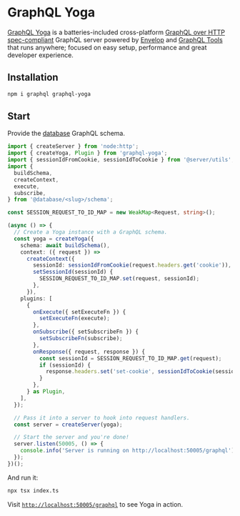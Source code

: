 # GraphQL Yoga

[GraphQL Yoga](https://the-guild.dev/graphql/yoga-server) is a batteries-included cross-platform [GraphQL over HTTP spec-compliant](https://github.com/enisdenjo/graphql-http/tree/master/implementations/graphql-yoga) GraphQL server powered by [Envelop](https://envelop.dev) and [GraphQL Tools](https://graphql-tools.com) that runs anywhere; focused on easy setup, performance and great developer experience.

## Installation

```sh
npm i graphql graphql-yoga
```

## Start

Provide the [database](/database/introduction) GraphQL schema.

```ts filename="examples/server/graphql-yoga/index.ts"
import { createServer } from 'node:http';
import { createYoga, Plugin } from 'graphql-yoga';
import { sessionIdFromCookie, sessionIdToCookie } from '@server/utils';
import {
  buildSchema,
  createContext,
  execute,
  subscribe,
} from '@database/<slug>/schema';

const SESSION_REQUEST_TO_ID_MAP = new WeakMap<Request, string>();

(async () => {
  // Create a Yoga instance with a GraphQL schema.
  const yoga = createYoga({
    schema: await buildSchema(),
    context: ({ request }) =>
      createContext({
        sessionId: sessionIdFromCookie(request.headers.get('cookie')),
        setSessionId(sessionId) {
          SESSION_REQUEST_TO_ID_MAP.set(request, sessionId);
        },
      }),
    plugins: [
      {
        onExecute({ setExecuteFn }) {
          setExecuteFn(execute);
        },
        onSubscribe({ setSubscribeFn }) {
          setSubscribeFn(subscribe);
        },
        onResponse({ request, response }) {
          const sessionId = SESSION_REQUEST_TO_ID_MAP.get(request);
          if (sessionId) {
            response.headers.set('set-cookie', sessionIdToCookie(sessionId));
          }
        },
      } as Plugin,
    ],
  });

  // Pass it into a server to hook into request handlers.
  const server = createServer(yoga);

  // Start the server and you're done!
  server.listen(50005, () => {
    console.info('Server is running on http://localhost:50005/graphql');
  });
})();
```

And run it:

```sh
npx tsx index.ts
```

Visit [`http://localhost:50005/graphql`](http://localhost:50005/graphql) to see Yoga in action.
